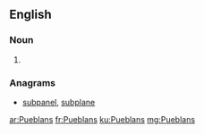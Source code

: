 ==English==

===Noun===
{{head|en|plural}}

# {{plural of|Pueblan|lang=en}}

===Anagrams===
* [[subpanel#English|subpanel]], [[subplane#English|subplane]]

[[ar:Pueblans]]
[[fr:Pueblans]]
[[ku:Pueblans]]
[[mg:Pueblans]]